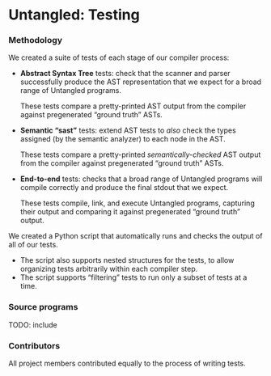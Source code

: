 
<HomeLink />

# Untangled: Testing

### Methodology

We created a suite of tests of each stage of our compiler process:
- **Abstract Syntax Tree** tests: check that the scanner and parser successfully produce the AST
  representation that we expect for a broad range of Untangled programs.

  These tests compare a pretty-printed AST output from the compiler against pregenerated “ground
  truth” ASTs.

- **Semantic “sast”** tests: extend AST tests to *also* check the types assigned (by the semantic
  analyzer) to each node in the AST.

  These tests compare a pretty-printed *semantically-checked* AST output from the compiler against
  pregenerated “ground truth” ASTs.

- **End-to-end** tests: checks that a broad range of Untangled programs will compile correctly and
  produce the final stdout that we expect.

  These tests compile, link, and execute Untangled programs, capturing their output and comparing
  it against pregenerated “ground truth” output.

We created a Python script that automatically runs and checks the output of all of our tests.
- The script also supports nested structures for the tests, to allow organizing tests arbitrarily
  within each compiler step.
- The script supports “filtering” tests to run only a subset of tests at a time.


### Source programs
TODO: include


### Contributors
All project members contributed equally to the process of writing tests.
